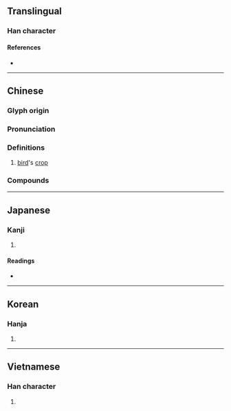 {{character info/new}}
==Translingual==

===Han character===
{{Han char|rn=30|rad=口|as=10|sn=13|four=65093|canj=RQMF|ids=⿰口素}}

====References====
* {{Han ref|kx=0202.130|dkj=04057|dj=0424.360|hdz=10664.060|uh=55C9|ud=21961|bh=B6E8|bd=46824}}

----

==Chinese==
{{zh-forms}}

===Glyph origin===
{{Han etym}}

===Pronunciation===
{{zh-pron
|m=sù
|c=sou3
|mc=y
|oc=y
|cat=n
}}

===Definitions===
{{zh-hanzi}}

# [[bird]]'s [[crop]]

===Compounds===
{{zh-der|嗉囊|嗉袋|嗉子}}

----

==Japanese==

===Kanji===
{{ja-kanji|grade=|rs=口10}}

# {{defn|lang=ja|sort=口10}}

====Readings====
* {{ja-readings|on=[[そ]] (so)|kun=}}

----

==Korean==

===Hanja===
{{ko-hanja|hangeul=소|rv=so|mr=so}}

# {{defn|lang=ko|sort=口10}}

----

==Vietnamese==

===Han character===
{{vi-hantu|[[nhố]]|rs=口10}}

# {{defn|lang=vi|sort=口10}}